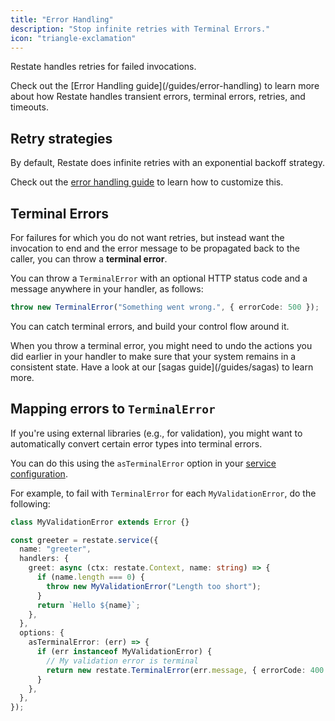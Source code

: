 ```yaml
---
title: "Error Handling"
description: "Stop infinite retries with Terminal Errors."
icon: "triangle-exclamation"
---
```


Restate handles retries for failed invocations.

<Info>
    Check out the [Error Handling guide](/guides/error-handling) to learn more about how Restate handles transient errors, terminal errors, retries, and timeouts.
</Info>

## Retry strategies
By default, Restate does infinite retries with an exponential backoff strategy.

Check out the [error handling guide](/guides/error-handling) to learn how to customize this.

## Terminal Errors

For failures for which you do not want retries, but instead want the invocation to end and the error message
to be propagated back to the caller, you can throw a **terminal error**.

You can throw a `TerminalError` with an optional HTTP status code and a message anywhere in your handler, as follows:

```typescript {"CODE_LOAD::ts/src/develop/error_handling.ts#terminal"} 
throw new TerminalError("Something went wrong.", { errorCode: 500 });
```

You can catch terminal errors, and build your control flow around it.

<Info>
    When you throw a terminal error, you might need to undo the actions you did earlier in your handler to make sure that your system remains in a consistent state.
    Have a look at our [sagas guide](/guides/sagas) to learn more.
</Info>

## Mapping errors to `TerminalError`

If you're using external libraries (e.g., for validation), you might want to automatically convert certain error types into terminal errors.

You can do this using the `asTerminalError` option in your [service configuration](/operate/configuration/services).

For example, to fail with `TerminalError` for each `MyValidationError`, do the following:

```typescript {"CODE_LOAD::ts/src/develop/error_handling.ts#as_terminal"} 
class MyValidationError extends Error {}

const greeter = restate.service({
  name: "greeter",
  handlers: {
    greet: async (ctx: restate.Context, name: string) => {
      if (name.length === 0) {
        throw new MyValidationError("Length too short");
      }
      return `Hello ${name}`;
    },
  },
  options: {
    asTerminalError: (err) => {
      if (err instanceof MyValidationError) {
        // My validation error is terminal
        return new restate.TerminalError(err.message, { errorCode: 400 });
      }
    },
  },
});
```